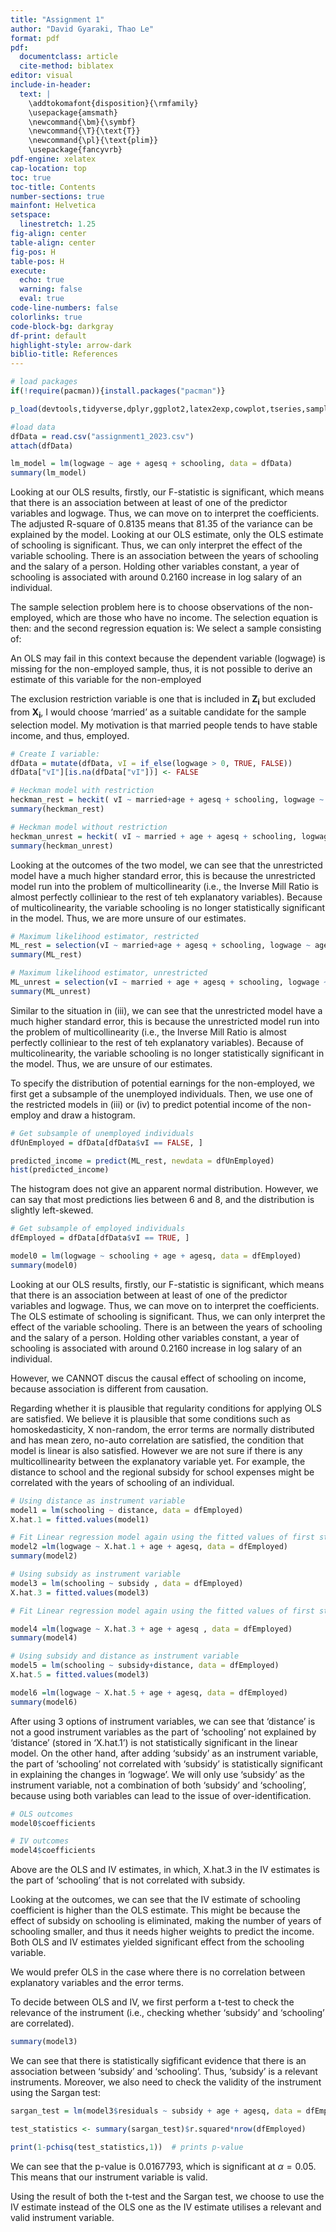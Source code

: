 ```yaml
---
title: "Assignment 1"
author: "David Gyaraki, Thao Le"
format: pdf
pdf:
  documentclass: article
  cite-method: biblatex
editor: visual
include-in-header:
  text: |
    \addtokomafont{disposition}{\rmfamily}
    \usepackage{amsmath}
    \newcommand{\bm}{\symbf}
    \newcommand{\T}{\text{T}}
    \newcommand{\pl}{\text{plim}}
    \usepackage{fancyvrb}
pdf-engine: xelatex
cap-location: top
toc: true
toc-title: Contents
number-sections: true
mainfont: Helvetica
setspace:
  linestretch: 1.25
fig-align: center
table-align: center
fig-pos: H
table-pos: H
execute:
  echo: true
  warning: false
  eval: true
code-line-numbers: false
colorlinks: true
code-block-bg: darkgray
df-print: default
highlight-style: arrow-dark
biblio-title: References
---
```


\clearpage

```r
# load packages
if(!require(pacman)){install.packages("pacman")}

p_load(devtools,tidyverse,dplyr,ggplot2,latex2exp,cowplot,tseries,sampleSelection)

#load data
dfData = read.csv("assignment1_2023.csv")
attach(dfData) 
```

```{=tex}
\section{Question 1}
\subsection{(i)}
```
```r
lm_model = lm(logwage ~ age + agesq + schooling, data = dfData)
summary(lm_model)
```
Looking at our OLS results, firstly, our F-statistic is significant, which means that there is an association between at least of one of the predictor variables and logwage. Thus, we can move on to interpret the coefficients. The adjusted R-square of 0.8135 means that $81.35%$ of the variance can be explained by the model. Looking at our OLS estimate, only the OLS estimate of schooling is significant. Thus, we can only interpret the effect of the variable schooling. There is an association between the years of schooling and the salary of a person. Holding other variables constant, a year of schooling is associated with around 0.2160 increase in log salary of an individual.
\subsection{(ii)}

The sample selection problem here is to choose observations of the non-employed, which are those who have no income. The selection equation is then: \begin{equation*}
    I_i = 
    \begin{cases}
    1 \text{ if logwage} > 0\\
    0 \text{ otherwise},
    \end{cases} 
\end{equation*} and the second regression equation is: \begin{equation*}
    Y_i^* = \bm{X_i'}\bm{\beta} + U_i.
\end{equation*} We select a sample consisting of: \begin{equation*}
    Y_i = 
    \begin{cases}
    Y_i^* \text{ if } I_i = 1\\
    \text{missing} \text{ if } I_i = 0,
    \end{cases} 
\end{equation*}

An OLS may fail in this context because the dependent variable (logwage) is missing for the non-employed sample, thus, it is not possible to derive an estimate of this variable for the non-employed

\subsection{(iii)}

The exclusion restriction variable is one that is included in $\bm{Z_i}$ but excluded from $\bm{X_i}$, I would choose 'married' as a suitable candidate for the sample selection model. My motivation is that married people tends to have stable income, and thus, employed.

```r
# Create I variable:
dfData = mutate(dfData, vI = if_else(logwage > 0, TRUE, FALSE)) 
dfData["vI"][is.na(dfData["vI"])] <- FALSE

# Heckman model with restriction
heckman_rest = heckit( vI ~ married+age + agesq + schooling, logwage ~ age + agesq + schooling, data = dfData)
summary(heckman_rest)
```

```r
# Heckman model without restriction
heckman_unrest = heckit( vI ~ married + age + agesq + schooling, logwage ~ age + agesq + schooling + married, data = dfData)
summary(heckman_unrest)
```

Looking at the outcomes of the two model, we can see that the unrestricted model have a much higher standard error, this is because the unrestricted model run into the problem of multicollinearity (i.e., the Inverse Mill Ratio is almost perfectly colliniear to the rest of teh explanatory variables). Because of multicolinearity, the variable schooling is no longer statistically significant in the model. Thus, we are more unsure of our estimates.

\subsection{(iv)}

```r
# Maximum likelihood estimator, restricted
ML_rest = selection(vI ~ married+age + agesq + schooling, logwage ~ age + agesq + schooling, data = dfData)
summary(ML_rest)

# Maximum likelihood estimator, unrestricted
ML_unrest = selection(vI ~ married + age + agesq + schooling, logwage ~ age + agesq + schooling + married, data = dfData)
summary(ML_unrest)

```

Similar to the situation in (iii), we can see that the unrestricted model have a much higher standard error, this is because the unrestricted model run into the problem of multicollinearity (i.e., the Inverse Mill Ratio is almost perfectly colliniear to the rest of teh explanatory variables). Because of multicolinearity, the variable schooling is no longer statistically significant in the model. Thus, we are unsure of our estimates.

\subsection{(v)}

To specify the distribution of potential earnings for the non-employed, we first get a subsample of the unemployed individuals. Then, we use one of the restricted models in (iii) or (iv) to predict potential income of the non-employ and draw a histogram.
```r
# Get subsample of unemployed individuals
dfUnEmployed = dfData[dfData$vI == FALSE, ]

predicted_income = predict(ML_rest, newdata = dfUnEmployed)
hist(predicted_income)
```

The histogram does not give an apparent normal distribution. However, we can say that most predictions lies between 6 and 8, and the distribution is slightly left-skewed.

```{=tex}
\section{Question 2}
\subsection{(i)}
```
```r
# Get subsample of employed individuals
dfEmployed = dfData[dfData$vI == TRUE, ]

model0 = lm(logwage ~ schooling + age + agesq, data = dfEmployed)
summary(model0)
```


Looking at our OLS results, firstly, our F-statistic is significant, which means that there is an association between at least of one of the predictor variables and logwage. Thus, we can move on to interpret the coefficients. The OLS estimate of schooling is significant. Thus, we can only interpret the effect of the variable schooling. There is an \emph{association} between the years of schooling and the salary of a person. Holding other variables constant, a year of schooling is associated with around 0.2160 increase in log salary of an individual.

However, we CANNOT discus the causal effect of schooling on income, because association is different from causation.

Regarding whether it is plausible that regularity conditions for applying OLS are satisfied. We believe it is plausible that some conditions such as homoskedasticity, X non-random, the error terms are normally distributed and has mean zero, no-auto correlation are satisfied, the condition that model is linear is also satisfied. However we are not sure if there is any multicollinearity between the explanatory variable yet. For example, the distance to school and the regional subsidy for school expenses might be correlated with the years of schooling of an individual.
\subsection{(ii)}

```r
# Using distance as instrument variable
model1 = lm(schooling ~ distance, data = dfEmployed)
X.hat.1 = fitted.values(model1)

# Fit Linear regression model again using the fitted values of first step
model2 =lm(logwage ~ X.hat.1 + age + agesq, data = dfEmployed)
summary(model2)
```

```r
# Using subsidy as instrument variable
model3 = lm(schooling ~ subsidy , data = dfEmployed)
X.hat.3 = fitted.values(model3)

# Fit Linear regression model again using the fitted values of first step

model4 =lm(logwage ~ X.hat.3 + age + agesq , data = dfEmployed)
summary(model4)
```

```r
# Using subsidy and distance as instrument variable
model5 = lm(schooling ~ subsidy+distance, data = dfEmployed)
X.hat.5 = fitted.values(model3)

model6 =lm(logwage ~ X.hat.5 + age + agesq, data = dfEmployed)
summary(model6)
```
After using 3 options of instrument variables, we can see that 'distance' is not a good instrument variables as the part of 'schooling' not explained by 'distance' (stored in 'X.hat.1') is not statistically significant in the linear model. On the other hand, after adding 'subsidy' as an instrument variable, the part of 'schooling' not correlated with 'subsidy' is statistically significant in explaining the changes in 'logwage'. We will only use 'subsidy' as the instrument variable, not a combination of both 'subsidy' and 'schooling', because using both variables can lead to the issue of over-identification.
\subsection{(iii)}

```r
# OLS outcomes
model0$coefficients
```
```r
# IV outcomes
model4$coefficients
```
Above are the OLS and IV estimates, in which, X.hat.3 in the IV estimates is the part of 'schooling' that is not correlated with subsidy. 

Looking at the outcomes, we can see that the IV estimate of schooling coefficient is higher than the OLS estimate. This might be because the effect of subsidy on schooling is eliminated, making the number of years of schooling smaller, and thus it needs higher weights to predict the income. Both OLS and IV estimates yielded significant effect from the schooling variable.

We would prefer OLS in the case where there is no correlation between explanatory variables and the error terms.

To decide between OLS and IV, we first perform a t-test to check the relevance of the instrument (i.e., checking whether 'subsidy' and 'schooling' are correlated).

```r
summary(model3)
```
We can see that there is statistically sigfificant evidence that there is an association between 'subsidy' and 'schooling'. Thus, 'subsidy' is a relevant instruments. Moreover, we also need to check the validity of the instrument using the Sargan test:
```r
sargan_test = lm(model3$residuals ~ subsidy + age + agesq, data = dfEmployed)

test_statistics <- summary(sargan_test)$r.squared*nrow(dfEmployed)

print(1-pchisq(test_statistics,1))  # prints p-value
```
We can see that the p-value is 0.0167793, which is significant at $\alpha = 0.05$. This means that our instrument variable is valid. 

Using the result of both the t-test and the Sargan test, we choose to use the IV estimate instead of the OLS one as the IV estimate utilises a relevant and valid instrument variable.